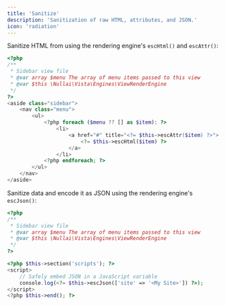 ```yaml
---
title: 'Sanitize'
description: 'Sanitization of raw HTML, attributes, and JSON.'
icon: 'radiation'
---
```


Sanitize HTML from using the rendering engine's `escHtml()` and `escAttr()`:

```php
<?php
/**
 * Sidebar view file
 * @var array $menu The array of menu items passed to this view
 * @var $this \Nullai\Vista\Engines\ViewRenderEngine
 */
?>
<aside class="sidebar">
    <nav class="menu">
        <ul>
            <?php foreach ($menu ?? [] as $item): ?>
                <li>
                    <a href="#" title="<?= $this->escAttr($item) ?>">
                        <?= $this->escHtml($item) ?>
                    </a>
                </li>
            <?php endforeach; ?>
        </ul>
    </nav>
</aside>
```

Sanitize data and encode it as JSON using the rendering engine's `escJson()`:

```php
<?php
/**
 * Sidebar view file
 * @var array $menu The array of menu items passed to this view
 * @var $this \Nullai\Vista\Engines\ViewRenderEngine
 */
?>

<?php $this->section('scripts'); ?>
<script>
    // Safely embed JSON in a JavaScript variable
    console.log(<?= $this->escJson(['site' => '<My Site>']) ?>);
</script>
<?php $this->end(); ?>
```